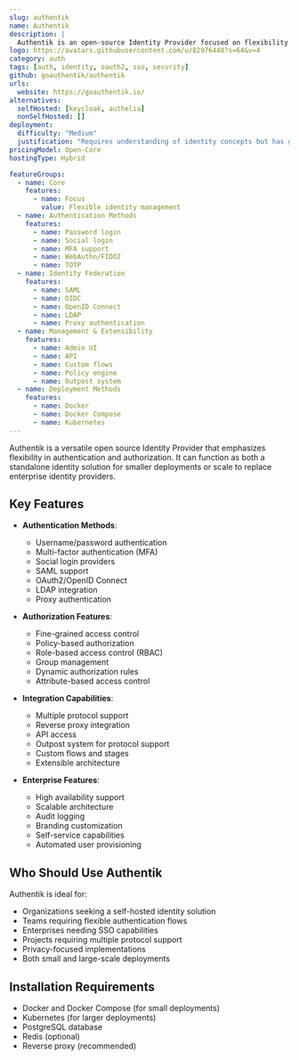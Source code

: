 ```yaml
---
slug: authentik
name: Authentik
description: |
  Authentik is an open-source Identity Provider focused on flexibility and versatility. It supports multiple authentication protocols and can serve as a self-hosted alternative to commercial solutions like Okta, Auth0, and Entra ID.
logo: https://avatars.githubusercontent.com/u/82976448?s=64&v=4
category: auth
tags: [auth, identity, oauth2, sso, security]
github: goauthentik/authentik
urls:
  website: https://goauthentik.io/
alternatives:
  selfHosted: [keycloak, authelia]
  nonSelfHosted: []
deployment:
  difficulty: "Medium"
  justification: "Requires understanding of identity concepts but has good documentation and Docker Compose support for smaller deployments."
pricingModel: Open-Core
hostingType: Hybrid

featureGroups:
  - name: Core
    features:
      - name: Focus
        value: Flexible identity management
  - name: Authentication Methods
    features:
      - name: Password login
      - name: Social login
      - name: MFA support
      - name: WebAuthn/FIDO2
      - name: TOTP
  - name: Identity Federation
    features:
      - name: SAML
      - name: OIDC
      - name: OpenID Connect
      - name: LDAP
      - name: Proxy authentication
  - name: Management & Extensibility
    features:
      - name: Admin UI
      - name: API
      - name: Custom flows
      - name: Policy engine
      - name: Outpost system
  - name: Deployment Methods
    features:
      - name: Docker
      - name: Docker Compose
      - name: Kubernetes
---
```


Authentik is a versatile open source Identity Provider that emphasizes flexibility in authentication and authorization. It can function as both a standalone identity solution for smaller deployments or scale to replace enterprise identity providers.

## Key Features

- **Authentication Methods**:

  - Username/password authentication
  - Multi-factor authentication (MFA)
  - Social login providers
  - SAML support
  - OAuth2/OpenID Connect
  - LDAP integration
  - Proxy authentication

- **Authorization Features**:

  - Fine-grained access control
  - Policy-based authorization
  - Role-based access control (RBAC)
  - Group management
  - Dynamic authorization rules
  - Attribute-based access control

- **Integration Capabilities**:

  - Multiple protocol support
  - Reverse proxy integration
  - API access
  - Outpost system for protocol support
  - Custom flows and stages
  - Extensible architecture

- **Enterprise Features**:
  - High availability support
  - Scalable architecture
  - Audit logging
  - Branding customization
  - Self-service capabilities
  - Automated user provisioning

## Who Should Use Authentik

Authentik is ideal for:

- Organizations seeking a self-hosted identity solution
- Teams requiring flexible authentication flows
- Enterprises needing SSO capabilities
- Projects requiring multiple protocol support
- Privacy-focused implementations
- Both small and large-scale deployments

## Installation Requirements

- Docker and Docker Compose (for small deployments)
- Kubernetes (for larger deployments)
- PostgreSQL database
- Redis (optional)
- Reverse proxy (recommended)

